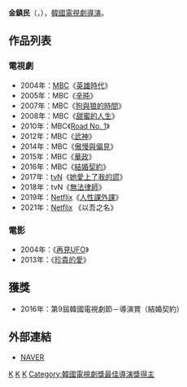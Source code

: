 {{藝人
| 姓名 = 金鎮民
| 類型 = 導演
| 圖片 = 
| 圖片尺寸 = 
| 圖片簡介 = 
| 原名 = 
| 外文名 = 김진민
| 外文 = ko
| 羅馬拼音 = Kim Jin Min
| 英文名 = 
| 綽號 = 
| 其他藝名 = 
| 國籍 = {{KOR}}
| 民族 = 
| 籍貫 = 
| 出生日期 = {{birth year and age|1972}}
| 出生地點 = 
| 職業 = [[導演|導演]]
| 語言 = [[韓語|韓語]]
| 教育程度 = 
| 配偶 = {{marriage|[[金麗珍|金麗珍]]|2004}}
| 出身地 = 
| 出道作 = 
| 出道日期 = 2003年
| 代表作 = 
| 活躍年代 = 
| 經紀公司 = [[文化廣播_(韓國)|MBC]]
}}

'''金鎮民'''（{{lang-ko|'''김진민'''}}，{{bd|1972年|}}），[[韓國|韓國]][[電視劇|電視劇]][[導演|導演]]。

== 作品列表 ==
=== 電視劇 ===
*2004年：[[文化廣播_(韓國)|MBC]]《[[英雄時代_(電視劇)|英雄時代]]》
*2005年：MBC《[[辛旽_(電視劇)|辛旽]]》
*2007年：MBC《[[狗與狼的時間|狗與狼的時間]]》
*2008年：MBC《[[甜蜜的人生|甜蜜的人生]]》
*2010年：MBC《[[Road_No._1|Road No. 1]]》
*2012年：MBC《[[武神_(韓國電視劇)|武神]]》
*2014年：MBC《[[傲慢與偏見_(韓國電視劇)|傲慢與偏見]]》
*2015年：MBC《[[華政|華政]]》
*2016年：MBC《[[結婚契約|結婚契約]]》
*2017年：[[tvN|tvN]]《[[她愛上了我的謊_(韓國電視劇)|她愛上了我的謊]]》
*2018年：tvN《[[無法律師|無法律師]]》
*2019年：[[Netflix|Netflix]]《[[人性課外課|人性課外課]]》
*2021年：[[Netflix|Netflix]] 《以吾之名》

=== 電影 ===
*2004年：《[[再見UFO|再見UFO]]》
*2013年：《[[珍貴的愛|珍貴的愛]]》

== 獲獎 ==
*2016年：第9屆韓國電視劇節－導演賞（結婚契約）

== 外部連結 ==
*[http://search.naver.com/search.naver?sm=tab_hty.top&where=nexearch&ie=utf8&query=%EA%B9%80%EC%A7%84%EB%AF%BC NAVER] {{Wayback|url=http://search.naver.com/search.naver?sm=tab_hty.top&where=nexearch&ie=utf8&query=%EA%B9%80%EC%A7%84%EB%AF%BC |date=20190701093801 }}{{ko}}

[[Category:韓國導演|K]]
[[Category:韓國電視劇導演|K]]
[[Category:金姓|K]]
[[Category:韓國電視劇獎最佳導演獎得主|Category:韓國電視劇獎最佳導演獎得主]]